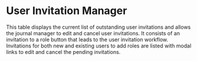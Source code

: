 

<Meta of={UserInvitationManager} />

# User Invitation Manager

This table displays the current list of outstanding user invitations and allows the journal manager to edit and cancel user invitations. It consists of an invitation to a role button that leads to the user invitation workflow. Invitations for both new and existing users to add roles are listed with modal links to edit and cancel the pending invitations.

<ArgTypes />
